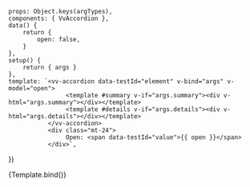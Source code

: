 
<Meta
	title="Components/Accordion"
	component={VvAccordion}
	args={defaultArgs}
	argTypes={argTypes}
/>

	props: Object.keys(argTypes),
	components: { VvAccordion },
	data() {
		return {
			open: false,
		}
	},
	setup() {
		return { args }
	},
	template: `<vv-accordion data-testId="element" v-bind="args" v-model="open">
					<template #summary v-if="args.summary"><div v-html="args.summary"></div></template>
					<template #details v-if="args.details"><div v-html="args.details"></div></template>
			   </vv-accordion>
			   <div class="mt-24">
					Open: <span data-testId="value">{{ open }}</span>
			   </div>`,
})

<Canvas>
	<Story name="Default" play={defaultTest}>
		{Template.bind()}
	</Story>
</Canvas>
